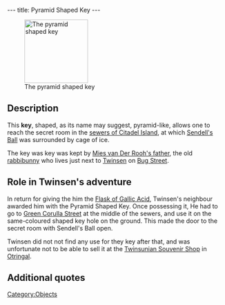 ---
title: Pyramid Shaped Key
---

[[Image:Pyramid.gif|right|147px|thumb|The pyramid shaped key]]

{{Quote|
Quote=This Pyramid is a key. If you put it in the right place, it will activate a mechanism giving you access to a secret place.|
Character=Official description}}

==Description==
This '''key''', shaped, as its name may suggest, pyramid-like, allows one to reach the secret room in the [[Citadel Island sewers|sewers of Citadel Island]], at which [[Sendell's Ball]] was surrounded by cage of ice.

The key was key was kept by [[Mies van Der Rooh's father]], the old [[rabbibunny]] who lives just next to [[Twinsen]] on [[Bug Street]].

==Role in Twinsen's adventure==
In return for giving the him the [[Flask of Gallic Acid]], Twinsen's neighbour awarded him with the Pyramid Shaped Key. Once possessing it, He had to go to [[Green Corulla Street]] at the middle of the sewers, and use it on the same-coloured shaped key hole on the ground. This made the door to the secret room with Sendell's Ball open.

Twinsen did not not find any use for they key after that, and was unfortunate not to be able to sell it at the [[Twinsunian Souvenir Shop]] in [[Otringal]].

==Additional quotes==
{{Quote|
Quote=Your neighbour just gave you a Pyramid Shaped Key.|
Character=When Twinsen received the key}}
{{Quote|
Quote=The gallic acid has revealed a text previously invisible. It mentions a small pyramid that was in my possession. Here! It's yours!|
Character=Mies van der Rooh's father}}
{{Quote|
Quote=In the secret room, in the center of the sewers, there is an enchanted globe. The Weather Wizard put it there. According to him, it has to do with the prophecy of Sendell. I preferred to lock this room: it can be opened only with the small pyramid.|
Character=A caption in the map of the sewers}}

[[Category:Objects]]